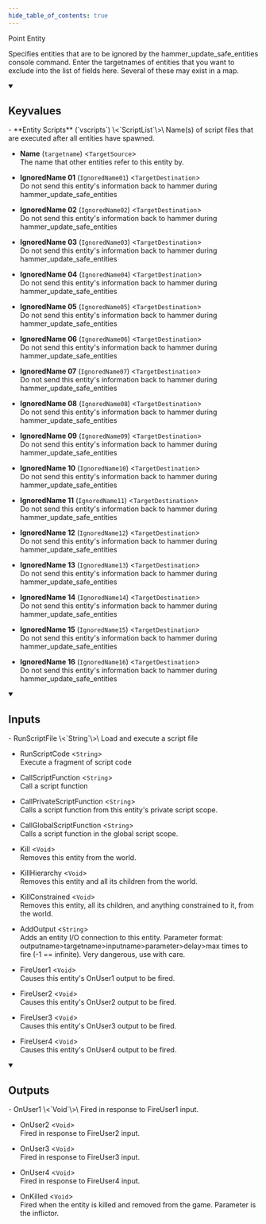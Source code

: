 ```yaml
---
hide_table_of_contents: true
---
```


<!---
!!!!!!
THIS PAGE IS AUTOGENERATED FROM GAME FGD DEFINITIONS!
DO NOT EDIT MANUALLY!
!!!!!!

In order to make edits, you can make an annotation file in /fgd_dump_overrides
-->


Point Entity

Specifies entities that are to be ignored by the hammer_update_safe_entities console command. Enter the targetnames of entities that you want to exclude into the list of fields here. Several of these may exist in a map.

<details open>
<summary><h2>Keyvalues</h2></summary>
- **Entity Scripts** (`vscripts`) \<`ScriptList`\>\
Name(s) of script files that are executed after all entities have spawned.

- **Name** (`targetname`) \<`TargetSource`\>\
The name that other entities refer to this entity by.

- **IgnoredName 01** (`IgnoredName01`) \<`TargetDestination`\>\
Do not send this entity's information back to hammer during hammer_update_safe_entities

- **IgnoredName 02** (`IgnoredName02`) \<`TargetDestination`\>\
Do not send this entity's information back to hammer during hammer_update_safe_entities

- **IgnoredName 03** (`IgnoredName03`) \<`TargetDestination`\>\
Do not send this entity's information back to hammer during hammer_update_safe_entities

- **IgnoredName 04** (`IgnoredName04`) \<`TargetDestination`\>\
Do not send this entity's information back to hammer during hammer_update_safe_entities

- **IgnoredName 05** (`IgnoredName05`) \<`TargetDestination`\>\
Do not send this entity's information back to hammer during hammer_update_safe_entities

- **IgnoredName 06** (`IgnoredName06`) \<`TargetDestination`\>\
Do not send this entity's information back to hammer during hammer_update_safe_entities

- **IgnoredName 07** (`IgnoredName07`) \<`TargetDestination`\>\
Do not send this entity's information back to hammer during hammer_update_safe_entities

- **IgnoredName 08** (`IgnoredName08`) \<`TargetDestination`\>\
Do not send this entity's information back to hammer during hammer_update_safe_entities

- **IgnoredName 09** (`IgnoredName09`) \<`TargetDestination`\>\
Do not send this entity's information back to hammer during hammer_update_safe_entities

- **IgnoredName 10** (`IgnoredName10`) \<`TargetDestination`\>\
Do not send this entity's information back to hammer during hammer_update_safe_entities

- **IgnoredName 11** (`IgnoredName11`) \<`TargetDestination`\>\
Do not send this entity's information back to hammer during hammer_update_safe_entities

- **IgnoredName 12** (`IgnoredName12`) \<`TargetDestination`\>\
Do not send this entity's information back to hammer during hammer_update_safe_entities

- **IgnoredName 13** (`IgnoredName13`) \<`TargetDestination`\>\
Do not send this entity's information back to hammer during hammer_update_safe_entities

- **IgnoredName 14** (`IgnoredName14`) \<`TargetDestination`\>\
Do not send this entity's information back to hammer during hammer_update_safe_entities

- **IgnoredName 15** (`IgnoredName15`) \<`TargetDestination`\>\
Do not send this entity's information back to hammer during hammer_update_safe_entities

- **IgnoredName 16** (`IgnoredName16`) \<`TargetDestination`\>\
Do not send this entity's information back to hammer during hammer_update_safe_entities


 </details>
<details open>
<summary><h2>Inputs</h2></summary>
- RunScriptFile \<`String`\>\
Load and execute a script file

- RunScriptCode \<`String`\>\
Execute a fragment of script code

- CallScriptFunction \<`String`\>\
Call a script function

- CallPrivateScriptFunction \<`String`\>\
Calls a script function from this entity's private script scope.

- CallGlobalScriptFunction \<`String`\>\
Calls a script function in the global script scope.

- Kill \<`Void`\>\
Removes this entity from the world.

- KillHierarchy \<`Void`\>\
Removes this entity and all its children from the world.

- KillConstrained \<`Void`\>\
Removes this entity, all its children, and anything constrained to it, from the world.

- AddOutput \<`String`\>\
Adds an entity I/O connection to this entity. Parameter format: outputname&gt;targetname>inputname&gt;parameter&gt;delay&gt;max times to fire (-1 == infinite). Very dangerous, use with care.

- FireUser1 \<`Void`\>\
Causes this entity's OnUser1 output to be fired.

- FireUser2 \<`Void`\>\
Causes this entity's OnUser2 output to be fired.

- FireUser3 \<`Void`\>\
Causes this entity's OnUser3 output to be fired.

- FireUser4 \<`Void`\>\
Causes this entity's OnUser4 output to be fired.


 </details>
<details open>
<summary><h2>Outputs</h2></summary>
- OnUser1 \<`Void`\>\
Fired in response to FireUser1 input.

- OnUser2 \<`Void`\>\
Fired in response to FireUser2 input.

- OnUser3 \<`Void`\>\
Fired in response to FireUser3 input.

- OnUser4 \<`Void`\>\
Fired in response to FireUser4 input.

- OnKilled \<`Void`\>\
Fired when the entity is killed and removed from the game. Parameter is the inflictor.


 </details>
